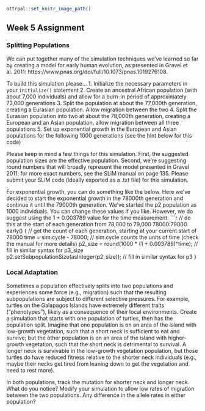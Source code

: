 ```r
ottrpal::set_knitr_image_path()
``` 

## Week 5 Assignment

### Splitting Populations 

We can put together many of the simulation techniques we've learned so far by creating a model for early human evolution, as presented in Gravel et al. 2011: https://www.pnas.org/doi/full/10.1073/pnas.1019276108. 

To build this simulation please... 
1. Initialize the necessary parameters in your `initialize()` statement 
2. Create an ancestral African population (with about 7,000 individuals) and allow for a burn-in period of approximately 73,000 generations 
3. Split the population at about the 77,000th generation, creating a Eurasian population. Allow migration between the two 
4. Split the Eurasian population into two at about the 78,000th generation, creating a European and an Asian population. allow migration between all three populations 
5. Set up exponential growth in the European and Asian populations for the following 1000 generations (see the hint below for this code) 

Please keep in mind a few things for this simulation. First, the suggested population sizes are the effective population. Second, we're suggesting round numbers that will broadly represent the model presented in Gravel 2011; for more exact numbers, see the SLiM manual on page 135. Please submit your SLiM code (ideally exported as a .txt file) for this simulation. 

For exponential growth, you can do something like the below. Here we've decided to start the exponential growth in the 78000th generation and continue it until the 79000th generation. We've started the p2 population as 1000 individuals. You can change these values if you like. However, we do suggest using the 1 + 0.003789 value for the time measurement. 
```r
// do this at the start of each generation from 78,000 to 79,000
78000:79000 early() { 
  // get the count of each generation, starting at your current start of 78000
  time = sim.cycle - 78000; // sim.cycle counts the units of time (check the manual for more details)
  p2_size = round(1000 * (1 + 0.003789)^time);
  // fill in similar syntax for p3_size
  p2.setSubpopulationSize(asInteger(p2_size));
  // fill in similar syntax for p3
}

### Local Adaptation 

Sometimes a population effectively splits into two populations and experiences some force (e.g., migration) such that the resulting subpopulations are subject to different selective pressures. For example, turtles on the Galapagos Islands have extremely different traits ("phenotypes"), likely as a consequence of their local environments. Create a simulation that starts with one population of turtles, then has the population split. Imagine that one population is on an area of the island with low-growth vegetation, such that a short neck is sufficient to eat and survive; but the other population is on an area of the island with higher-growth vegetation, such that the short neck is detrimental to survival. A longer neck is survivable in the low-growth vegetation population, but those turtles do have reduced fitness relative to the shorter neck individuals (e.g., maybe their necks get tired from leaning down to get the vegetation and need to rest more). 

In both populations, track the mutation for shorter neck and longer neck. What do you notice? Modify your simulation to allow low rates of migration between the two populations. Any difference in the allele rates in either population? 






